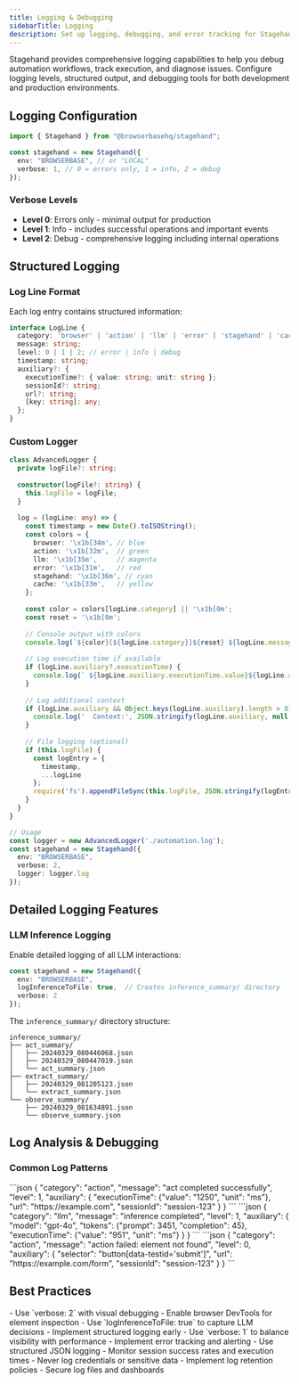 ```yaml
---
title: Logging & Debugging
sidebarTitle: Logging
description: Set up logging, debugging, and error tracking for Stagehand workflows
---
```


Stagehand provides comprehensive logging capabilities to help you debug automation workflows, track execution, and diagnose issues. Configure logging levels, structured output, and debugging tools for both development and production environments.

## Logging Configuration

```typescript
import { Stagehand } from "@browserbasehq/stagehand";

const stagehand = new Stagehand({
  env: "BROWSERBASE", // or "LOCAL"
  verbose: 1, // 0 = errors only, 1 = info, 2 = debug
});
```

### Verbose Levels

- **Level 0**: Errors only - minimal output for production
- **Level 1**: Info - includes successful operations and important events
- **Level 2**: Debug - comprehensive logging including internal operations

## Structured Logging

### Log Line Format

Each log entry contains structured information:

```typescript
interface LogLine {
  category: 'browser' | 'action' | 'llm' | 'error' | 'stagehand' | 'cache';
  message: string;
  level: 0 | 1 | 2; // error | info | debug
  timestamp: string;
  auxiliary?: {
    executionTime?: { value: string; unit: string };
    sessionId?: string;
    url?: string;
    [key: string]: any;
  };
}
```

### Custom Logger

```typescript
class AdvancedLogger {
  private logFile?: string;
  
  constructor(logFile?: string) {
    this.logFile = logFile;
  }
  
  log = (logLine: any) => {
    const timestamp = new Date().toISOString();
    const colors = {
      browser: '\x1b[34m', // blue
      action: '\x1b[32m',  // green
      llm: '\x1b[35m',     // magenta
      error: '\x1b[31m',   // red
      stagehand: '\x1b[36m', // cyan
      cache: '\x1b[33m',   // yellow
    };
    
    const color = colors[logLine.category] || '\x1b[0m';
    const reset = '\x1b[0m';
    
    // Console output with colors
    console.log(`${color}[${logLine.category}]${reset} ${logLine.message}`);
    
    // Log execution time if available
    if (logLine.auxiliary?.executionTime) {
      console.log(` ${logLine.auxiliary.executionTime.value}${logLine.auxiliary.executionTime.unit}`);
    }
    
    // Log additional context
    if (logLine.auxiliary && Object.keys(logLine.auxiliary).length > 0) {
      console.log('  Context:', JSON.stringify(logLine.auxiliary, null, 2));
    }
    
    // File logging (optional)
    if (this.logFile) {
      const logEntry = {
        timestamp,
        ...logLine
      };
      require('fs').appendFileSync(this.logFile, JSON.stringify(logEntry) + '\n');
    }
  }
}

// Usage
const logger = new AdvancedLogger('./automation.log');
const stagehand = new Stagehand({
  env: "BROWSERBASE",
  verbose: 2,
  logger: logger.log
});
```

## Detailed Logging Features

### LLM Inference Logging

Enable detailed logging of all LLM interactions:

```typescript
const stagehand = new Stagehand({
  env: "BROWSERBASE",
  logInferenceToFile: true,  // Creates inference_summary/ directory
  verbose: 2
});
```

The `inference_summary/` directory structure:
```
inference_summary/                   
├── act_summary/            
│   ├── 20240329_080446068.json    
│   ├── 20240329_080447019.json   
│   └── act_summary.json          
├── extract_summary/               
│   ├── 20240329_081205123.json    
│   └── extract_summary.json       
└── observe_summary/                
    ├── 20240329_081634891.json    
    └── observe_summary.json       
```

## Log Analysis & Debugging

### Common Log Patterns
<Tabs>
  <Tab title="Successful Action">
    ```json
    {
      "category": "action", 
      "message": "act completed successfully",
      "level": 1,
      "auxiliary": {
        "executionTime": {"value": "1250", "unit": "ms"},
        "url": "https://example.com",
        "sessionId": "session-123"
      }
    }
    ```
  </Tab>
  <Tab title="LLM Inference">
    ```json
    {
      "category": "llm",
      "message": "inference completed", 
      "level": 1,
      "auxiliary": {
        "model": "gpt-4o",
        "tokens": {"prompt": 3451, "completion": 45},
        "executionTime": {"value": "951", "unit": "ms"}
      }
    }
    ```
  </Tab>
  <Tab title="Error Example">
    ```json
    {
      "category": "action",
      "message": "action failed: element not found",
      "level": 0, 
      "auxiliary": {
        "selector": "button[data-testid='submit']",
        "url": "https://example.com/form",
        "sessionId": "session-123"
      }
    }
    ```
  </Tab>
</Tabs>

## Best Practices

<AccordionGroup>
<Accordion title="Development Environment">
- Use `verbose: 2` with visual debugging
- Enable browser DevTools for element inspection
- Use `logInferenceToFile: true` to capture LLM decisions
- Implement structured logging early
</Accordion>

<Accordion title="Production Environment">
- Use `verbose: 1` to balance visibility with performance
- Implement error tracking and alerting
- Use structured JSON logging
- Monitor session success rates and execution times
</Accordion>

<Accordion title="Security & Compliance">
- Never log credentials or sensitive data
- Implement log retention policies
- Secure log files and dashboards
</Accordion>
</AccordionGroup>